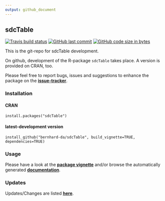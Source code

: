 ```yaml
---
output: github_document
---
```


## sdcTable

[![Travis build status](https://travis-ci.org/sdcTools/sdcTable.svg?branch=master)](https://travis-ci.org/sdcTools/sdcTable) [![GitHub last commit](https://img.shields.io/github/last-commit/sdcTools/sdcTable.svg?logo=github)](https://github.com/sdcTools/sdcTable/commits/master)
[![GitHub code size in bytes](https://img.shields.io/github/languages/code-size/sdcTools/sdcTable.svg?logo=github)](https://github.com/sdcTools/sdcTable)

This is the git-repo for sdcTable development.

On github, development of the R-package `sdcTable` takes place. A version is provided on CRAN, too.

Please feel free to report bugs, issues and suggestions to enhance the package on the [**issue-tracker**](https://github.com/bernhard-da/sdcTable/issues).

### Installation
#### CRAN

```
install.packages("sdcTable")
```

#### latest-development version

```
install_github("bernhard-da/sdcTable", build_vignette=TRUE, dependencies=TRUE)
```

### Usage
Please have a look at the [**package vignette**](https://sdctools.github.io/sdcTable/articles/sdcTable.html) and/or browse the automatically generated [**documentation**](https://sdctools.github.io/sdcTable).

### Updates
Updates/Changes are listed [**here**](https://sdctools.github.io/sdcTable/news/index.html).
